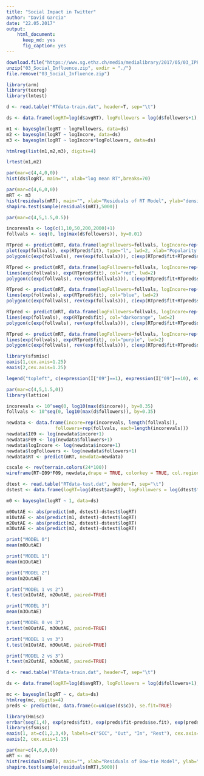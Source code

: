 ```yaml
---
title: "Social Impact in Twitter"
author: "David Garcia"
date: "22.05.2017"
output: 
    html_document:
      keep_md: yes 
      fig_caption: yes
---
```


```r
download.file("https://www.sg.ethz.ch/media/medialibrary/2017/05/03_IPP_SocialInfluence.zip", destfile="03_Social_Influence.zip")
unzip("03_Social_Influence.zip", exdir = "./") 
file.remove("03_Social_Influence.zip")
```


```r
library(arm)
library(texreg)
library(lmtest)

d <- read.table("RTdata-train.dat", header=T, sep="\t")

ds <- data.frame(logRT=log(d$avgRT), logFollowers = log(d$followers+1), logIncore = log(d$incore+1), c=relevel(as.factor(d$continent), ref="T"))

m1 <- bayesglm(logRT ~ logFollowers, data=ds)                                       
m2 <- bayesglm(logRT ~ logIncore, data=ds)     
m3 <- bayesglm(logRT ~ logIncore*logFollowers, data=ds) 

htmlreg(list(m1,m2,m3), digits=4)
```


```r
lrtest(m1,m2)

par(mar=c(4,4,0,0))
hist(ds$logRT, main="", xlab="log mean RT",breaks=70)
```


```r
par(mar=c(4,6,0,0))
mRT <- m3
hist(residuals(mRT), main="", xlab="Residuals of RT Model", ylab="density", cex.axis=2, cex.lab=2)
shapiro.test(sample(residuals(mRT),5000))
```





```r
par(mar=c(4,5,1.5,0.5))

incorevals <- log(c(1,10,50,200,2000)+1)
follvals <- seq(0, log(max(d$followers)), by=0.01)

RTpred <- predict(mRT, data.frame(logFollowers=follvals, logIncore=rep(incorevals[1], length(follvals))), se.fit=TRUE)
plot(exp(follvals), exp(RTpred$fit), type="l", lwd=2, xlab="Popularity in 2009", ylab="Social influence (mean retweets)", xaxt="n", yaxt="n", cex.lab=1.25, ylim=c(0,400))
polygon(c(exp(follvals), rev(exp(follvals))), c(exp(RTpred$fit+RTpred$se.fit), rev(exp(RTpred$fit-RTpred$se.fit))), col=rgb(0,0,0,0.25), border="black", lty=2)

RTpred <- predict(mRT, data.frame(logFollowers=follvals, logIncore=rep(incorevals[2], length(follvals))), se.fit=TRUE)
lines(exp(follvals), exp(RTpred$fit), col="red", lwd=2)
polygon(c(exp(follvals), rev(exp(follvals))), c(exp(RTpred$fit+RTpred$se.fit), rev(exp(RTpred$fit-RTpred$se.fit))), col=rgb(1,0,0,0.25), border="red", lty=2)

RTpred <- predict(mRT, data.frame(logFollowers=follvals, logIncore=rep(incorevals[3], length(follvals))), se.fit=TRUE)
lines(exp(follvals), exp(RTpred$fit), col="blue", lwd=2)
polygon(c(exp(follvals), rev(exp(follvals))), c(exp(RTpred$fit+RTpred$se.fit), rev(exp(RTpred$fit-RTpred$se.fit))), col=rgb(0,0,1,0.25), border="blue", lty=2)

RTpred <- predict(mRT, data.frame(logFollowers=follvals, logIncore=rep(incorevals[4], length(follvals))), se.fit=TRUE)
lines(exp(follvals), exp(RTpred$fit), col="darkorange", lwd=2)
polygon(c(exp(follvals), rev(exp(follvals))), c(exp(RTpred$fit+RTpred$se.fit), rev(exp(RTpred$fit-RTpred$se.fit))), col=rgb(1,1,0,0.25), border="darkorange", lty=2)

RTpred <- predict(mRT, data.frame(logFollowers=follvals, logIncore=rep(incorevals[5], length(follvals))), se.fit=TRUE)
lines(exp(follvals), exp(RTpred$fit), col="purple", lwd=2)
polygon(c(exp(follvals), rev(exp(follvals))), c(exp(RTpred$fit+RTpred$se.fit), rev(exp(RTpred$fit-RTpred$se.fit))), col=rgb(1,0,1,0.25), border="purple", lty=2)

library(sfsmisc)
eaxis(1,cex.axis=1.25)
eaxis(2,cex.axis=1.25)

legend("topleft", c(expression(I["09"]==1), expression(I["09"]==10), expression(I["09"]==50), expression(I["09"]==200), expression(I["09"]==2000)), col=c("black","red","blue","darkorange","purple"), lwd=rep(2,5), box.lwd=-1)
```

```r
par(mar=c(4,5,1.5,0))
library(lattice)

incorevals <- 10^seq(0, log10(max(d$incore)), by=0.35)
follvals <- 10^seq(0, log10(max(d$followers)), by=0.35)

newdata <- data.frame(incore=rep(incorevals, length(follvals)),
                  followers=rep(follvals, each=length(incorevals)))
newdata$I09 <- log(newdata$incore+1)
newdata$F09 <- log(newdata$followers+1)
newdata$logIncore <- log(newdata$incore+1)
newdata$logFollowers <- log(newdata$followers+1)
newdata$RT <- predict(mRT, newdata=newdata)

cscale <- rev(terrain.colors(24*100))
wireframe(RT~I09*F09, newdata,drape = TRUE, colorkey = TRUE, col.regions=cscale,cex.axis=1, cex.lab=1, scales=list(arrows=FALSE), par.box=list(lty=2))
```


```r

dtest <- read.table("RTdata-test.dat", header=T, sep="\t")
dstest <- data.frame(logRT=log(dtest$avgRT), logFollowers = log(dtest$followers+1), logIncore = log(dtest$incore+1))

m0 <- bayesglm(logRT ~ 1, data=ds)                                       

m0OutAE <- abs(predict(m0, dstest)-dstest$logRT)
m1OutAE <- abs(predict(m1, dstest)-dstest$logRT)
m2OutAE <- abs(predict(m2, dstest)-dstest$logRT)
m3OutAE <- abs(predict(m3, dstest)-dstest$logRT)

print("MODEL 0")
mean(m0OutAE)

print("MODEL 1")
mean(m1OutAE)

print("MODEL 2")
mean(m2OutAE)

print("MODEL 1 vs 2")
t.test(m1OutAE, m2OutAE, paired=TRUE)

print("MODEL 3")
mean(m3OutAE)

print("MODEL 0 vs 3")
t.test(m0OutAE, m3OutAE, paired=TRUE)

print("MODEL 1 vs 3")
t.test(m1OutAE, m3OutAE, paired=TRUE)

print("MODEL 2 vs 3")
t.test(m2OutAE, m3OutAE, paired=TRUE)

```



```r
d <- read.table("RTdata-train.dat", header=T, sep="\t")

ds <- data.frame(logRT=log(d$avgRT), logFollowers = log(d$followers+1), logIncore = log(d$incore+1), c=relevel(as.factor(d$continent), ref="T"))

mc <- bayesglm(logRT ~ c, data=ds)
htmlreg(mc, digits=4)
preds <- predict(mc, data.frame(c=unique(ds$c)), se.fit=TRUE)

library(Hmisc)
errbar(seq(1,4), exp(preds$fit), exp(preds$fit-preds$se.fit), exp(preds$fit +preds$se.fit), lwd=2, pch=19, cex=1, xlab="SCC Group", ylab="Average Amount of Retweets", axes=F, cex.lab=1.5)
library(sfsmisc)
eaxis(1, at=c(1,2,3,4), labels=c("SCC", "Out", "In", "Rest"), cex.axis=1.5)
eaxis(2, cex.axis=1.15)
```


```r
par(mar=c(4,6,0,0))
mRT <- mc
hist(residuals(mRT), main="", xlab="Residuals of Bow-tie Model", ylab="density", cex.axis=2,cex.lab=2)
shapiro.test(sample(residuals(mRT),5000))
```



